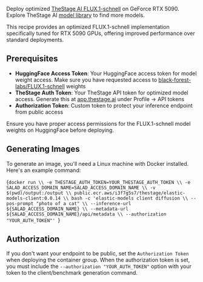 Deploy optimized [TheStage AI FLUX.1-schnell](https://huggingface.co/TheStageAI/Elastic-FLUX.1-schnell) on GeForce RTX 5090.
Explore TheStage AI [model library](https://app.thestage.ai/models) to find more models.

<Callout variation="info">This recipe provides an optimized FLUX.1-schnell implementation specifically tuned for RTX 5090 GPUs, offering improved performance over standard deployments.</Callout>

## Prerequisites

- **HuggingFace Access Token**: Your HuggingFace access token for model weight access. Make sure you have requested access to [black-forest-labs/FLUX.1-schnell](https://huggingface.co/black-forest-labs/FLUX.1-schnell) weights
- **TheStage Auth Token**: Your TheStage API token for optimized model access. Generate this at [app.thestage.ai](https://app.thestage.ai) under Profile -> API tokens
- **Authorization Token**: Custom token to protect your inference endpoint from public access

<Callout variation="warning">Ensure you have proper access permissions for the FLUX.1-schnell model weights on HuggingFace before deploying.</Callout>

## Generating Images

To generate an image, you'll need a Linux machine with Docker installed. Here's an example command:

<CodeBlock language="bash">{`docker run \\
    -e THESTAGE_AUTH_TOKEN=YOUR_THESTAGE_AUTH_TOKEN \\
    -e SALAD_ACCESS_DOMAIN_NAME=SALAD_ACCESS_DOMAIN_NAME \\
    -v $(pwd)/output:/output \\
    public.ecr.aws/i3f7g5s7/thestage/elastic-models-client:0.0.14 \\
    bash -c 'elastic-models client diffusion \\
        --pos-prompt "photo of a cat" \\
        --inference-url ${SALAD_ACCESS_DOMAIN_NAME} \\
        --metadata-url ${SALAD_ACCESS_DOMAIN_NAME}/api/metadata \\
        --authorization "YOUR_AUTH_TOKEN"'
`}</CodeBlock>

## Authorization

If you don't want your endpoint to be public, set the `Authorization Token` when deploying the container group.
When the authorization token is set, you must include the `--authorization "YOUR_AUTH_TOKEN"` option with your token to the client/benchmark generation command.
